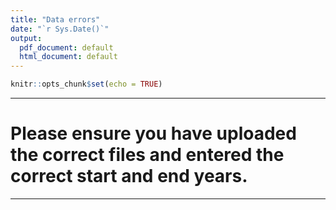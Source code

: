 ```yaml
---
title: "Data errors"
date: "`r Sys.Date()`"
output:
  pdf_document: default
  html_document: default
---
```


```r
knitr::opts_chunk$set(echo = TRUE)
```

***

# Please ensure you have uploaded the correct files and entered the correct start and end years.

***